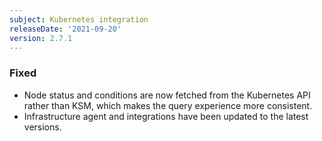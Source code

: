 ```yaml
---
subject: Kubernetes integration
releaseDate: '2021-09-20'
version: 2.7.1
---
```


### Fixed

- Node status and conditions are now fetched from the Kubernetes API rather than KSM, which makes the query experience more consistent.
- Infrastructure agent and integrations have been updated to the latest versions.
